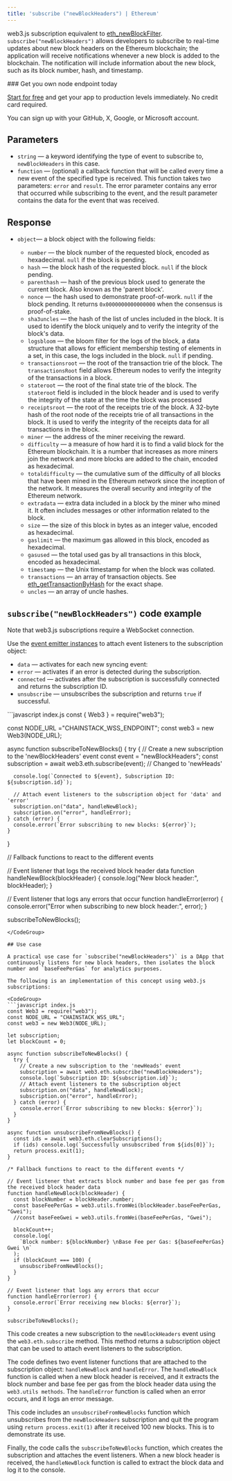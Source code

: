 ---
title: 'subscribe ("newBlockHeaders") | Ethereum'
---

web3.js subscription equivalent to [eth\_newBlockFilter](/reference/ethereum_node_api/blocks_info/eth_newBlockFilter). `subscribe("newBlockHeaders")` allows developers to subscribe to real-time updates about new block headers on the Ethereum blockchain; the application will receive notifications whenever a new block is added to the blockchain. The notification will include information about the new block, such as its block number, hash, and timestamp.

<Check>
### Get you own node endpoint today

  [Start for free](https://console.chainstack.com/) and get your app to production levels immediately. No credit card required.

  You can sign up with your GitHub, X, Google, or Microsoft account.
</Check>

## Parameters

* `string` — a keyword identifying the type of event to subscribe to, `newBlockHeaders` in this case.
* `function` — (optional) a callback function that will be called every time a new event of the specified type is received. This function takes two parameters: `error` and `result`. The error parameter contains any error that occurred while subscribing to the event, and the result parameter contains the data for the event that was received.

## Response

* `object`— a block object with the following fields:

  * `number` — the block number of the requested block, encoded as hexadecimal. `null` if the block is pending.
  * `hash` — the block hash of the requested block. `null` if the block pending.
  * `parenthash` — hash of the previous block used to generate the current block. Also known as the 'parent block'.
  * `nonce` — the hash used to demonstrate proof-of-work. `null` if the block pending. It returns `0x0000000000000000` when the consensus is proof-of-stake.
  * `sha3uncles` — the hash of the list of uncles included in the block. It is used to identify the block uniquely and to verify the integrity of the block's data.
  * `logsbloom` — the bloom filter for the logs of the block, a data structure that allows for efficient membership testing of elements in a set, in this case, the logs included in the block. `null` if pending.
  * `transactionsroot` — the root of the transaction trie of the block. The `transactionsRoot` field allows Ethereum nodes to verify the integrity of the transactions in a block.
  * `stateroot` — the root of the final state trie of the block. The `stateroot` field is included in the block header and is used to verify the integrity of the state at the time the block was processed
  * `receiptsroot` — the root of the receipts trie of the block. A 32-byte hash of the root node of the receipts trie of all transactions in the block. It is used to verify the integrity of the receipts data for all transactions in the block.
  * `miner` — the address of the miner receiving the reward.
  * `difficulty` — a measure of how hard it is to find a valid block for the Ethereum blockchain. It is a number that increases as more miners join the network and more blocks are added to the chain, encoded as hexadecimal.
  * `totaldifficulty` — the cumulative sum of the difficulty of all blocks that have been mined in the Ethereum network since the inception of the network. It measures the overall security and integrity of the Ethereum network.
  * `extradata` — extra data included in a block by the miner who mined it. It often includes messages or other information related to the block.
  * `size` — the size of this block in bytes as an integer value, encoded as hexadecimal.
  * `gaslimit` — the maximum gas allowed in this block, encoded as hexadecimal.
  * `gasused` — the total used gas by all transactions in this block, encoded as hexadecimal.
  * `timestamp` — the Unix timestamp for when the block was collated.
  * `transactions` — an array of transaction objects. See [eth\_getTransactionByHash](/reference/ethereum_node_api/transaction_info/eth_getTransactionByHash) for the exact shape.
  * `uncles` — an array of uncle hashes.

## `subscribe("newBlockHeaders")` code example

<Info>
  Note that web3.js subscriptions require a WebSocket connection.
</Info>

Use the [event emitter instances](https://web3js.readthedocs.io/en/v1.2.11/web3-eth-subscribe.html#eth-subscription-return) to attach event listeners to the subscription object:

* `data` — activates for each new syncing event:
* `error` — activates if an error is detected during the subscription.
* `connected` — activates after the subscription is successfully connected and returns the subscription ID.
* `unsubscribe` — unsubscribes the subscription and returns `true` if successful.

<CodeGroup>
  ```javascript index.js
  const { Web3 } = require("web3");

  const NODE_URL ="CHAINSTACK_WSS_ENDPOINT";
  const web3 = new Web3(NODE_URL);

  async function subscribeToNewBlocks() {
    try {
      // Create a new subscription to the 'newBlockHeaders' event
      const event = "newBlockHeaders";
      const subscription = await web3.eth.subscribe(event); // Changed to 'newHeads'

      console.log(`Connected to ${event}, Subscription ID: ${subscription.id}`);

      // Attach event listeners to the subscription object for 'data' and 'error'
      subscription.on("data", handleNewBlock);
      subscription.on("error", handleError);
    } catch (error) {
      console.error(`Error subscribing to new blocks: ${error}`);
    }
  }

  // Fallback functions to react to the different events

  // Event listener that logs the received block header data
  function handleNewBlock(blockHeader) {
    console.log("New block header:", blockHeader);
  }

  // Event listener that logs any errors that occur
  function handleError(error) {
    console.error("Error when subscribing to new block header:", error);
  }

  subscribeToNewBlocks();
  ```
</CodeGroup>

## Use case

A practical use case for `subscribe("newBlockHeaders")` is a DApp that continuously listens for new block headers, then isolates the block number and `baseFeePerGas` for analytics purposes.

The following is an implementation of this concept using web3.js subscriptions:

<CodeGroup>
  ```javascript index.js
  const Web3 = require("web3");
  const NODE_URL = "CHAINSTACK_WSS_URL";
  const web3 = new Web3(NODE_URL);

  let subscription;
  let blockCount = 0;

  async function subscribeToNewBlocks() {
    try {
      // Create a new subscription to the 'newHeads' event
      subscription = await web3.eth.subscribe("newBlockHeaders");
      console.log(`Subscription ID: ${subscription.id}`);
      // Attach event listeners to the subscription object
      subscription.on("data", handleNewBlock);
      subscription.on("error", handleError);
    } catch (error) {
      console.error(`Error subscribing to new blocks: ${error}`);
    }
  }

  async function unsubscribeFromNewBlocks() {
    const ids = await web3.eth.clearSubscriptions();
    if (ids) console.log(`Successfully unsubscribed from ${ids[0]}`);
    return process.exit(1);
  }

  /* Fallback functions to react to the different events */

  // Event listener that extracts block number and base fee per gas from the received block header data
  function handleNewBlock(blockHeader) {
    const blockNumber = blockHeader.number;
    const baseFeePerGas = web3.utils.fromWei(blockHeader.baseFeePerGas, "Gwei");
    //const baseFeeGwei = web3.utils.fromWei(baseFeePerGas, "Gwei");

    blockCount++;
    console.log(
      `Block number: ${blockNumber} \nBase Fee per Gas: ${baseFeePerGas} Gwei \n`
    );
    if (blockCount === 100) {
      unsubscribeFromNewBlocks();
    }
  }

  // Event listener that logs any errors that occur
  function handleError(error) {
    console.error(`Error receiving new blocks: ${error}`);
  }

  subscribeToNewBlocks();
  ```
</CodeGroup>

This code creates a new subscription to the `newBlockHeaders` event using the `web3.eth.subscribe` method. This method returns a subscription object that can be used to attach event listeners to the subscription.

The code defines two event listener functions that are attached to the subscription object: `handleNewBlock` and `handleError`. The `handleNewBlock` function is called when a new block header is received, and it extracts the block number and base fee per gas from the block header data using the `web3.utils methods`. The `handleError` function is called when an error occurs, and it logs an error message.

This code includes an `unsubscribeFromNewBlocks` function which unsubscribes from the `newBlockHeaders` subscription and quit the program using `return process.exit(1)` after it received 100 new blocks. This is to demonstrate its use.

Finally, the code calls the `subscribeToNewBlocks` function, which creates the subscription and attaches the event listeners. When a new block header is received, the `handleNewBlock` function is called to extract the block data and log it to the console.
